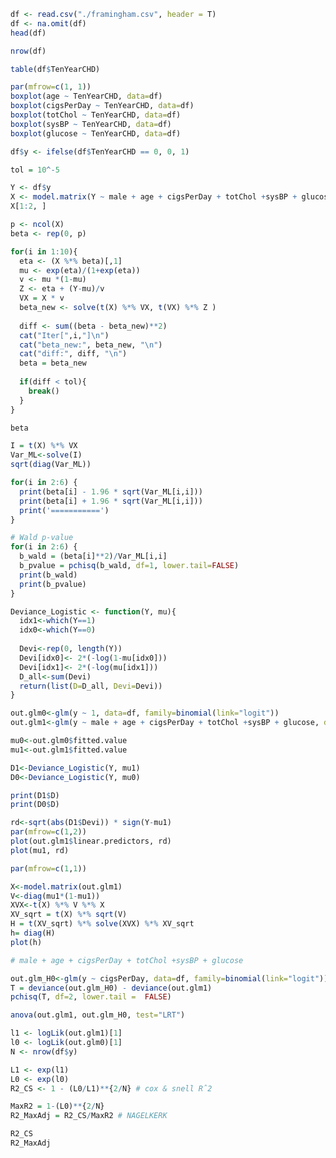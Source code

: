 ```r
df <- read.csv("./framingham.csv", header = T)
df <- na.omit(df)
head(df)
```

```r
nrow(df)
```
```r
table(df$TenYearCHD)
```
```r
par(mfrow=c(1, 1))
boxplot(age ~ TenYearCHD, data=df)
boxplot(cigsPerDay ~ TenYearCHD, data=df)
boxplot(totChol ~ TenYearCHD, data=df)
boxplot(sysBP ~ TenYearCHD, data=df)
boxplot(glucose ~ TenYearCHD, data=df)
```
```r
df$y <- ifelse(df$TenYearCHD == 0, 0, 1)
```

```r
tol = 10^-5

Y <- df$y
X <- model.matrix(Y ~ male + age + cigsPerDay + totChol +sysBP + glucose, data=df)
X[1:2, ]
```

```r
p <- ncol(X) 
beta <- rep(0, p) 

for(i in 1:10){
  eta <- (X %*% beta)[,1]
  mu <- exp(eta)/(1+exp(eta))
  v <- mu *(1-mu)
  Z <- eta + (Y-mu)/v
  VX = X * v
  beta_new <- solve(t(X) %*% VX, t(VX) %*% Z )
  
  diff <- sum((beta - beta_new)**2)
  cat("Iter[",i,"]\n")
  cat("beta_new:", beta_new, "\n")
  cat("diff:", diff, "\n")
  beta = beta_new
  
  if(diff < tol){ 
    break()
  }
}
```

```r
beta
```

```r
I = t(X) %*% VX
Var_ML<-solve(I)
sqrt(diag(Var_ML))
```



```r
for(i in 2:6) {
  print(beta[i] - 1.96 * sqrt(Var_ML[i,i]))
  print(beta[i] + 1.96 * sqrt(Var_ML[i,i]))
  print('===========')
}
```

```r
# Wald p-value
for(i in 2:6) {
  b_wald = (beta[i]**2)/Var_ML[i,i]
  b_pvalue = pchisq(b_wald, df=1, lower.tail=FALSE)
  print(b_wald)
  print(b_pvalue)
}
```

```r
Deviance_Logistic <- function(Y, mu){ 
  idx1<-which(Y==1) 
  idx0<-which(Y==0)
  
  Devi<-rep(0, length(Y))
  Devi[idx0]<- 2*(-log(1-mu[idx0]))
  Devi[idx1]<- 2*(-log(mu[idx1]))
  D_all<-sum(Devi)
  return(list(D=D_all, Devi=Devi))
}

out.glm0<-glm(y ~ 1, data=df, family=binomial(link="logit"))
out.glm1<-glm(y ~ male + age + cigsPerDay + totChol +sysBP + glucose, data=df, family=binomial(link="logit"))
```

```r
mu0<-out.glm0$fitted.value
mu1<-out.glm1$fitted.value

D1<-Deviance_Logistic(Y, mu1)
D0<-Deviance_Logistic(Y, mu0)
```

```r
print(D1$D)
print(D0$D)
```

```r
rd<-sqrt(abs(D1$Devi)) * sign(Y-mu1)
par(mfrow=c(1,2))
plot(out.glm1$linear.predictors, rd)
plot(mu1, rd)
```

```r
par(mfrow=c(1,1))
```

```r
X<-model.matrix(out.glm1)
V<-diag(mu1*(1-mu1))
XVX<-t(X) %*% V %*% X
XV_sqrt = t(X) %*% sqrt(V)
H = t(XV_sqrt) %*% solve(XVX) %*% XV_sqrt
h= diag(H)
plot(h)
```

```r

# male + age + cigsPerDay + totChol +sysBP + glucose

out.glm_H0<-glm(y ~ cigsPerDay, data=df, family=binomial(link="logit"))
T = deviance(out.glm_H0) - deviance(out.glm1)
pchisq(T, df=2, lower.tail =  FALSE)
```

```r
anova(out.glm1, out.glm_H0, test="LRT")
```


```r
l1 <- logLik(out.glm1)[1]
l0 <- logLik(out.glm0)[1]
N <- nrow(df$y)

L1 <- exp(l1)
L0 <- exp(l0)
R2_CS <- 1 - (L0/L1)**{2/N} # cox & snell Rˆ2

MaxR2 = 1-(L0)**{2/N}
R2_MaxAdj = R2_CS/MaxR2 # NAGELKERK

R2_CS
R2_MaxAdj
```
